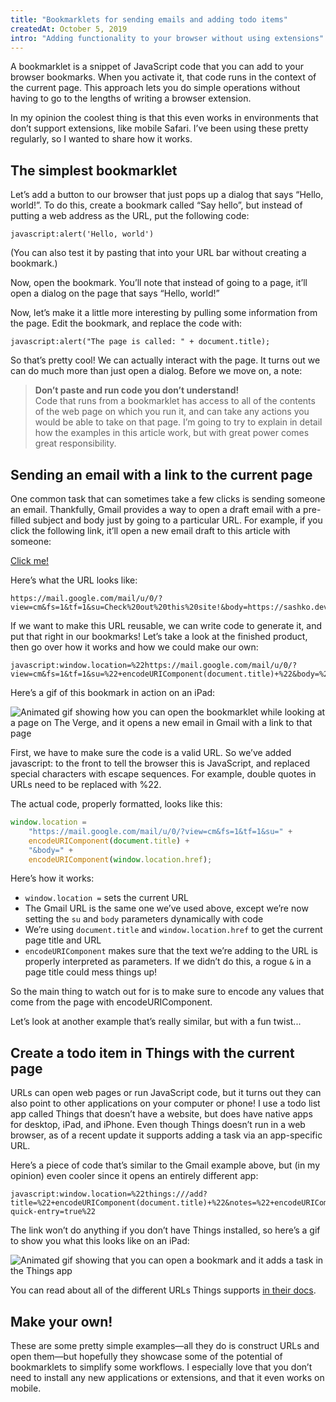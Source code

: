 ```yaml
---
title: "Bookmarklets for sending emails and adding todo items"
createdAt: October 5, 2019
intro: "Adding functionality to your browser without using extensions"
---
```


A bookmarklet is a snippet of JavaScript code that you can add to your browser bookmarks. When you activate it, that code runs in the context of the current page. This approach lets you do simple operations without having to go to the lengths of writing a browser extension.

In my opinion the coolest thing is that this even works in environments that don’t support extensions, like mobile Safari. I’ve been using these pretty regularly, so I wanted to share how it works.

## The simplest bookmarklet

Let’s add a button to our browser that just pops up a dialog that says “Hello, world!”. To do this, create a bookmark called “Say hello”, but instead of putting a web address as the URL, put the following code:

```
javascript:alert('Hello, world')
```

(You can also test it by pasting that into your URL bar without creating a bookmark.)

Now, open the bookmark. You’ll note that instead of going to a page, it’ll open a dialog on the page that says “Hello, world!”

Now, let’s make it a little more interesting by pulling some information from the page. Edit the bookmark, and replace the code with:

```
javascript:alert("The page is called: " + document.title);
```

So that’s pretty cool! We can actually interact with the page. It turns out we can do much more than just open a dialog. Before we move on, a note:

> **Don’t paste and run code you don’t understand!**<br />
> Code that runs from a bookmarklet has access to all of the contents of the web page on which you run it, and can take any actions you would be able to take on that page. I’m going to try to explain in detail how the examples in this article work, but with great power comes great responsibility.

## Sending an email with a link to the current page

One common task that can sometimes take a few clicks is sending someone an email. Thankfully, Gmail provides a way to open a draft email with a pre-filled subject and body just by going to a particular URL. For example, if you click the following link, it’ll open a new email draft to this article with someone:

[Click me!](https://mail.google.com/mail/u/0/?view=cm&fs=1&tf=1&su=Check%20out%20this%20site!&body=https://sashko.dev)

Here’s what the URL looks like:

```
https://mail.google.com/mail/u/0/?view=cm&fs=1&tf=1&su=Check%20out%20this%20site!&body=https://sashko.dev
```

If we want to make this URL reusable, we can write code to generate it, and put that right in our bookmarks! Let’s take a look at the finished product, then go over how it works and how we could make our own:

```
javascript:window.location=%22https://mail.google.com/mail/u/0/?view=cm&fs=1&tf=1&su=%22+encodeURIComponent(document.title)+%22&body=%22+encodeURIComponent(window.location.href)
```

Here’s a gif of this bookmark in action on an iPad:

![Animated gif showing how you can open the bookmarklet while looking at a page on The Verge, and it opens a new email in Gmail with a link to that page](blog/bookmarklets/sendwithgmail.gif)

First, we have to make sure the code is a valid URL. So we’ve added javascript: to the front to tell the browser this is JavaScript, and replaced special characters with escape sequences. For example, double quotes in URLs need to be replaced with %22.

The actual code, properly formatted, looks like this:

```js
window.location =
    "https://mail.google.com/mail/u/0/?view=cm&fs=1&tf=1&su=" +
    encodeURIComponent(document.title) +
    "&body=" +
    encodeURIComponent(window.location.href);
```

Here’s how it works:

-   `window.location =` sets the current URL
-   The Gmail URL is the same one we’ve used above, except we’re now setting the `su` and `body` parameters dynamically with code
-   We’re using `document.title` and `window.location.href` to get the current page title and URL
-   `encodeURIComponent` makes sure that the text we’re adding to the URL is properly interpreted as parameters. If we didn’t do this, a rogue `&` in a page title could mess things up!

So the main thing to watch out for is to make sure to encode any values that come from the page with encodeURIComponent.

Let’s look at another example that’s really similar, but with a fun twist...

## Create a todo item in Things with the current page

URLs can open web pages or run JavaScript code, but it turns out they can also point to other applications on your computer or phone! I use a todo list app called Things that doesn’t have a website, but does have native apps for desktop, iPad, and iPhone. Even though Things doesn’t run in a web browser, as of a recent update it supports adding a task via an app-specific URL.

Here’s a piece of code that’s similar to the Gmail example above, but (in my opinion) even cooler since it opens an entirely different app:

```
javascript:window.location=%22things:///add?title=%22+encodeURIComponent(document.title)+%22&notes=%22+encodeURIComponent(window.location.href)+%22&show-quick-entry=true%22
```

The link won’t do anything if you don’t have Things installed, so here’s a gif to show you what this looks like on an iPad:

![Animated gif showing that you can open a bookmark and it adds a task in the Things app](blog/bookmarklets/addtothings.gif)

You can read about all of the different URLs Things supports [in their docs](https://support.culturedcode.com/customer/en/portal/articles/2803573).

## Make your own!

These are some pretty simple examples—all they do is construct URLs and open them—but hopefully they showcase some of the potential of bookmarklets to simplify some workflows. I especially love that you don’t need to install any new applications or extensions, and that it even works on mobile.
